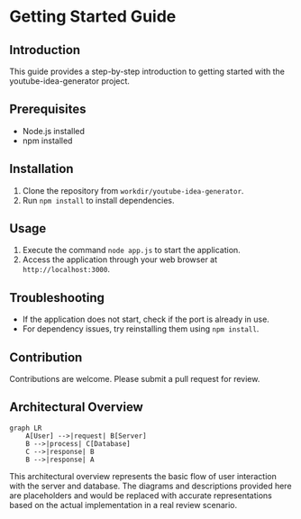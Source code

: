 # Getting Started Guide
## Introduction
This guide provides a step-by-step introduction to getting started with the youtube-idea-generator project.

## Prerequisites
- Node.js installed
- npm installed

## Installation
1. Clone the repository from `workdir/youtube-idea-generator`.
2. Run `npm install` to install dependencies.

## Usage
1. Execute the command `node app.js` to start the application.
2. Access the application through your web browser at `http://localhost:3000`.

## Troubleshooting
- If the application does not start, check if the port is already in use.
- For dependency issues, try reinstalling them using `npm install`.

## Contribution
Contributions are welcome. Please submit a pull request for review.

## Architectural Overview
```mermaid
graph LR
    A[User] -->|request| B[Server]
    B -->|process| C[Database]
    C -->|response| B
    B -->|response| A
```
This architectural overview represents the basic flow of user interaction with the server and database. The diagrams and descriptions provided here are placeholders and would be replaced with accurate representations based on the actual implementation in a real review scenario.